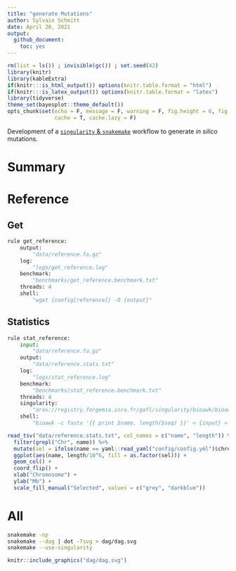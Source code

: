 ```yaml
---
title: "generate Mutations"
author: Sylvain Schmitt
date: April 20, 2021
output:
  github_document: 
    toc: yes
---
```


```r
rm(list = ls()) ; invisible(gc()) ; set.seed(42)
library(knitr)
library(kableExtra)
if(knitr:::is_html_output()) options(knitr.table.format = "html") 
if(knitr:::is_latex_output()) options(knitr.table.format = "latex") 
library(tidyverse)
theme_set(bayesplot::theme_default())
opts_chunk$set(echo = F, message = F, warning = F, fig.height = 6, fig.width = 8,
               cache = T, cache.lazy = F)
```

Development of a [`singularity` & `snakemake`](https://github.com/sylvainschmitt/snakemake_singularity) workflow to generate *in silico* mutations.

# Summary

# Reference

## Get

```python
rule get_reference:
    output:
        "data/reference.fa.gz"
    log:
        "logs/get_reference.log"
    benchmark:
        "benchmarks/get_reference.benchmark.txt"
    threads: 4
    shell:
        "wget {config[reference]} -O {output}"
```

## Statistics

```python
rule stat_reference:
    input:
        "data/reference.fa.gz"
    output:
        "data/reference.stats.txt"
    log:
        "logs/stat_reference.log"
    benchmark:
        "benchmarks/stat_reference.benchmark.txt"
    threads: 4
    singularity: 
        "oras://registry.forgemia.inra.fr/gafl/singularity/bioawk/bioawk:latest"
    shell:
        "bioawk -c fastx '{{ print $name, length($seq) }}' < {input} > {output}"
```

```r
read_tsv("data/reference.stats.txt", col_names = c("name", "length")) %>% 
  filter(grepl("Chr", name)) %>% 
  mutate(sel = ifelse(name == yaml::read_yaml("config/config.yml")$chromosome, 1, 0)) %>% 
  ggplot(aes(name, length/10^6, fill = as.factor(sel))) + 
  geom_col() +
  coord_flip() +
  xlab("Chromosome") +
  ylab("Mb") +
  scale_fill_manual("Selected", values = c("grey", "darkblue"))
```

# All

```bash
snakemake -np 
snakemake --dag | dot -Tsvg > dag/dag.svg
snakemake --use-singularity
```

```r
knitr::include_graphics("dag/dag.svg")
```

